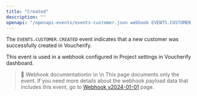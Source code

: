 ```yaml
---
title: "Created"
description: ""
openapi: "/openapi-events/events-customer.json webhook EVENTS.CUSTOMER.CREATED"
---
```


The `EVENTS.CUSTOMER.CREATED` event indicates that a new customer was successfully created in Voucherify.

This event is used in a webhook configured in Project settings in Voucherify dashboard.

> 📘 Webhook documentation\n
>\n
>\n This page documents only the event. If you need more details about the webhook payload data that includes this event, go to [Webhook v2024-01-01](/api-reference/introduction-to-webhooks "Introduction to webhooks v2024-01-01") page.